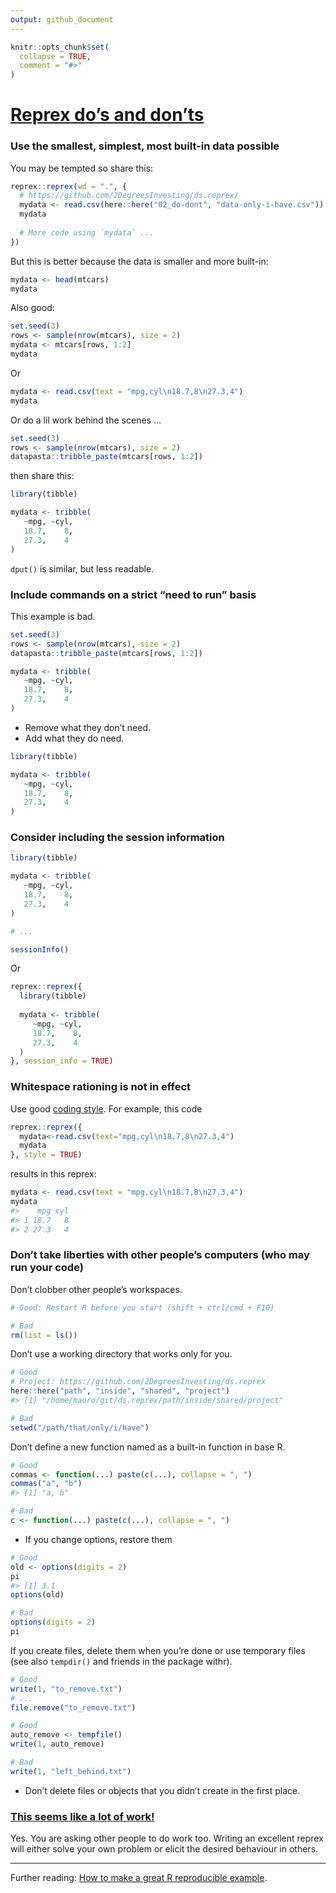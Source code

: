 ```yaml
---
output: github_document
---
```


```r
knitr::opts_chunk$set(
  collapse = TRUE,
  comment = "#>"
)
```

# [Reprex do's and don'ts](https://reprex.tidyverse.org/articles/reprex-dos-and-donts.html)

### Use the smallest, simplest, most built-in data possible

You may be tempted so share this:

```r
reprex::reprex(wd = ".", {
  # https://github.com/2DegreesInvesting/ds.reprex/
  mydata <- read.csv(here::here("02_do-dont", "data-only-i-have.csv"))
  mydata
  
  # More code using `mydata` ...
})
```

But this is better because the data is smaller and more built-in:

```r
mydata <- head(mtcars)
mydata
```

Also good:

```r
set.seed(3)
rows <- sample(nrow(mtcars), size = 2)
mydata <- mtcars[rows, 1:2]
mydata
```

Or

```r
mydata <- read.csv(text = "mpg,cyl\n18.7,8\n27.3,4")
mydata
```

Or do a lil work behind the scenes ...

```r
set.seed(3)
rows <- sample(nrow(mtcars), size = 2)
datapasta::tribble_paste(mtcars[rows, 1:2])  
```

then share this:

```r
library(tibble)

mydata <- tribble(
   ~mpg, ~cyl,
   18.7,    8,
   27.3,    4
)
```

`dput()` is similar, but less readable.

### Include commands on a strict "need to run" basis

This example is bad.

```r
set.seed(3)
rows <- sample(nrow(mtcars), size = 2)
datapasta::tribble_paste(mtcars[rows, 1:2])  

mydata <- tribble(
   ~mpg, ~cyl,
   18.7,    8,
   27.3,    4
)
```

* Remove what they don't need.
* Add what they do need.

```r
library(tibble)

mydata <- tribble(
   ~mpg, ~cyl,
   18.7,    8,
   27.3,    4
)
```

### Consider including the session information

```r
library(tibble)

mydata <- tribble(
   ~mpg, ~cyl,
   18.7,    8,
   27.3,    4
)

# ...

sessionInfo()
```

Or 

```r
reprex::reprex({
  library(tibble)
  
  mydata <- tribble(
     ~mpg, ~cyl,
     18.7,    8,
     27.3,    4
  )
}, session_info = TRUE)
```

### Whitespace rationing is not in effect

Use good [coding style](https://style.tidyverse.org/). For example, this code

```r
reprex::reprex({
  mydata<-read.csv(text="mpg,cyl\n18.7,8\n27.3,4")
  mydata
}, style = TRUE)
```

results in this reprex:

``` r
mydata <- read.csv(text = "mpg,cyl\n18.7,8\n27.3,4")
mydata
#>    mpg cyl
#> 1 18.7   8
#> 2 27.3   4
```

### Don't take liberties with other people's computers (who may run your code)

Don't clobber other people's workspaces.

```r
# Good: Restart R before you start (shift + ctrl/cmd + F10)

# Bad
rm(list = ls())
```

Don't use a working directory that works only for you.

```r
# Good
# Project: https://github.com/2DegreesInvesting/ds.reprex
here::here("path", "inside", "shared", "project")
#> [1] "/home/mauro/git/ds.reprex/path/inside/shared/project"

# Bad
setwd("/path/that/only/i/have")
```

Don't define a new function named as a built-in function in base R.

```r
# Good 
commas <- function(...) paste(c(...), collapse = ", ")
commas("a", "b")
#> [1] "a, b"

# Bad
c <- function(...) paste(c(...), collapse = ", ")
```

* If you change options, restore them

```r
# Good
old <- options(digits = 2)
pi
#> [1] 3.1
options(old)

# Bad
options(digits = 2)
pi
```

If you create files, delete them when you're done or use temporary files (see
also `tempdir()` and friends in the package withr).

```r
# Good
write(1, "to_remove.txt")
# ...
file.remove("to_remove.txt")

# Good
auto_remove <- tempfile()
write(1, auto_remove)

# Bad
write(1, "left_behind.txt")
```

* Don't delete files or objects that you didn't create in the first place.

### [This seems like a lot of work!](https://reprex.tidyverse.org/articles/reprex-dos-and-donts.html#this-seems-like-a-lot-of-work)

Yes. You are asking other people to do work too. Writing an excellent reprex
will either solve your own problem or elicit the desired behaviour in others.

----

Further reading: [How to make a great R reproducible
example](https://stackoverflow.com/questions/5963269/how-to-make-a-great-r-reproducible-example/16532098).
